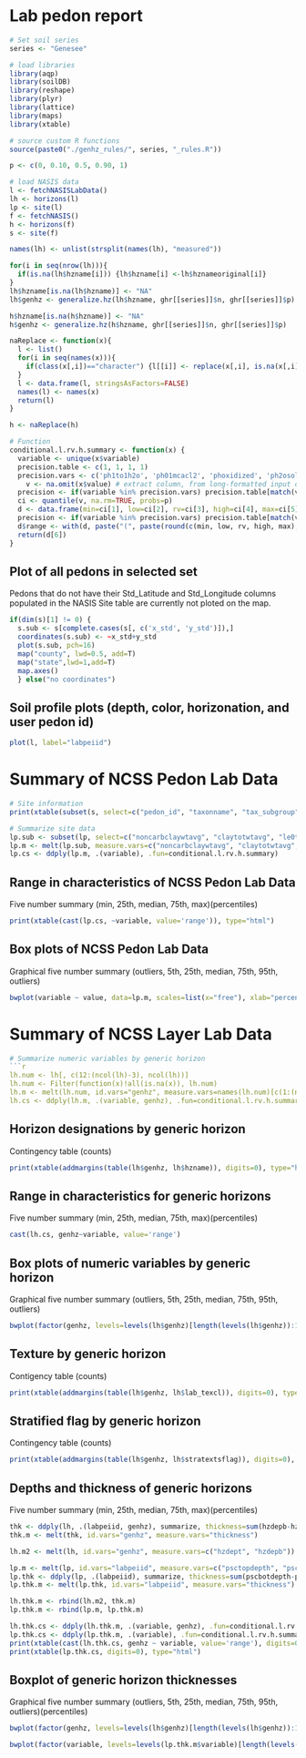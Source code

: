 # Lab pedon report
```{r enter soil series name}
# Set soil series
series <- "Genesee"
```

```{r load packages, include=FALSE}
# load libraries
library(aqp)
library(soilDB)
library(reshape)
library(plyr)
library(lattice)
library(maps)
library(xtable)
```

```{r fetch and format, load-data, echo=FALSE, warning=FALSE}
# source custom R functions
source(paste0("./genhz_rules/", series, "_rules.R"))

p <- c(0, 0.10, 0.5, 0.90, 1)

# load NASIS data
l <- fetchNASISLabData()
lh <- horizons(l)
lp <- site(l)
f <- fetchNASIS()
h <- horizons(f)
s <- site(f)

names(lh) <- unlist(strsplit(names(lh), "measured"))

for(i in seq(nrow(lh))){
  if(is.na(lh$hzname[i])) {lh$hzname[i] <-lh$hznameoriginal[i]}
}
lh$hzname[is.na(lh$hzname)] <- "NA"
lh$genhz <- generalize.hz(lh$hzname, ghr[[series]]$n, ghr[[series]]$p)

h$hzname[is.na(h$hzname)] <- "NA"
h$genhz <- generalize.hz(h$hzname, ghr[[series]]$n, ghr[[series]]$p)

naReplace <- function(x){
  l <- list()
  for(i in seq(names(x))){
    if(class(x[,i])=="character") {l[[i]] <- replace(x[,i], is.na(x[,i]), "NA")} else(l[[i]] <-  x[,i])
  }
  l <- data.frame(l, stringsAsFactors=FALSE)
  names(l) <- names(x)
  return(l)
}

h <- naReplace(h)

# Function
conditional.l.rv.h.summary <- function(x) {
  variable <- unique(x$variable)
  precision.table <- c(1, 1, 1, 1)
  precision.vars <- c('ph1to1h2o', 'ph01mcacl2', 'phoxidized', 'ph2osoluble')
	v <- na.omit(x$value) # extract column, from long-formatted input data
  precision <- if(variable %in% precision.vars) precision.table[match(variable, precision.vars)] else 0
  ci <- quantile(v, na.rm=TRUE, probs=p) 
  d <- data.frame(min=ci[1], low=ci[2], rv=ci[3], high=ci[4], max=ci[5], stringsAsFactors=FALSE) # combine into DF
  precision <- if(variable %in% precision.vars) precision.table[match(variable, precision.vars)] else 0
  d$range <- with(d, paste("(", paste(round(c(min, low, rv, high, max), precision), collapse=', '), ")", sep="")) # add 'range' column for pretty-printing
  return(d[6])
}
```
## Plot of all pedons in selected set
Pedons that do not have their Std_Latitude and Std_Longitude columns populated in the NASIS Site table are currently not ploted on the map.
```{r plot of pedons and locations, echo=FALSE}
if(dim(s)[1] != 0) {
  s.sub <- s[complete.cases(s[, c('x_std', 'y_std')]),]
  coordinates(s.sub) <- ~x_std+y_std
  plot(s.sub, pch=16)
  map("county", lwd=0.5, add=T)
  map("state",lwd=1,add=T)
  map.axes()
  } else("no coordinates")
```

## Soil profile plots (depth, color, horizonation, and user pedon id)
```{r Soil plots, echo=FALSE}
plot(l, label="labpeiid")
```

# Summary of NCSS Pedon Lab Data
```{r format site data, echo=FALSE, results='asis'}
# Site information
print(xtable(subset(s, select=c("pedon_id", "taxonname", "tax_subgroup", "part_size_class", "pedon_type", "describer"))), type="html")

# Summarize site data
lp.sub <- subset(lp, select=c("noncarbclaywtavg", "claytotwtavg", "le0to100", "wf0175wtavgpsc", "volfractgt2wtavg", "cec7clayratiowtavg"))
lp.m <- melt(lp.sub, measure.vars=c("noncarbclaywtavg", "claytotwtavg", "le0to100", "wf0175wtavgpsc", "volfractgt2wtavg", "cec7clayratiowtavg"))
lp.cs <- ddply(lp.m, .(variable), .fun=conditional.l.rv.h.summary)
```


## Range in characteristics of NCSS Pedon Lab Data
Five number summary (min, 25th, median, 75th, max)(percentiles)
```{r, echo=FALSE, results='asis'}
print(xtable(cast(lp.cs, ~variable, value='range')), type="html")
```

## Box plots of NCSS Pedon Lab Data
Graphical five number summary (outliers, 5th, 25th, median, 75th, 95th, outliers)
```{r bwplot for rf, echo=FALSE}
bwplot(variable ~ value, data=lp.m, scales=list(x="free"), xlab="percent")          
```


# Summary of NCSS Layer Lab Data
```{r, echo=FALSE, results='asis'}
# Summarize numeric variables by generic horizon
```{r, echo=FALSE, results='asis'}
lh.num <- lh[, c(12:(ncol(lh)-3), ncol(lh))]
lh.num <- Filter(function(x)!all(is.na(x)), lh.num)
lh.m <- melt(lh.num, id.vars="genhz", measure.vars=names(lh.num)[c(1:(ncol(lh.num)-1))])
lh.cs <- ddply(lh.m, .(variable, genhz), .fun=conditional.l.rv.h.summary)
```


## Horizon designations by generic horizon
Contingency table (counts) 

```{r, echo=FALSE, results='asis'}
print(xtable(addmargins(table(lh$genhz, lh$hzname)), digits=0), type="html") 
```


## Range in characteristics for generic horizons 
Five number summary (min, 25th, median, 75th, max)(percentiles)

```{r, echo=FALSE}
cast(lh.cs, genhz~variable, value='range')
```


## Box plots of numeric variables by generic horizon
Graphical five number summary (outliers, 5th, 25th, median, 75th, 95th, outliers)

```{r, echo=FALSE}
bwplot(factor(genhz, levels=levels(lh$genhz)[length(levels(lh$genhz)):1]) ~ value|variable, data=rbind(lh.m), scales=list(x="free"))          
```


## Texture by generic horizon
Contigency table (counts) 

```{r, echo=FALSE, results='asis'}
print(xtable(addmargins(table(lh$genhz, lh$lab_texcl)), digits=0), type="html")
```


## Stratified flag by generic horizon
Contingency table (counts) 

```{r, echo=FALSE, results='asis'}
print(xtable(addmargins(table(lh$genhz, lh$stratextsflag)), digits=0), type="html") 
```


## Depths and thickness of generic horizons
Five number summary (min, 25th, median, 75th, max)(percentiles)

```{r, echo=FALSE, results='asis'}
thk <- ddply(lh, .(labpeiid, genhz), summarize, thickness=sum(hzdepb-hzdept))
thk.m <- melt(thk, id.vars="genhz", measure.vars="thickness")

lh.m2 <- melt(lh, id.vars="genhz", measure.vars=c("hzdept", "hzdepb"))

lp.m <- melt(lp, id.vars="labpeiid", measure.vars=c("psctopdepth", "pscbotdepth"))
lp.thk <- ddply(lp, .(labpeiid), summarize, thickness=sum(pscbotdepth-psctopdepth))
lp.thk.m <- melt(lp.thk, id.vars="labpeiid", measure.vars="thickness")

lh.thk.m <- rbind(lh.m2, thk.m)
lp.thk.m <- rbind(lp.m, lp.thk.m)

lh.thk.cs <- ddply(lh.thk.m, .(variable, genhz), .fun=conditional.l.rv.h.summary)
lp.thk.cs <- ddply(lp.thk.m, .(variable), .fun=conditional.l.rv.h.summary)
print(xtable(cast(lh.thk.cs, genhz ~ variable, value='range'), digits=0), type="html")
print(xtable(lp.thk.cs, digits=0), type="html")
```


## Boxplot of generic horizon thicknesses
Graphical five number summary (outliers, 5th, 25th, median, 75th, 95th, outliers)(percentiles)

```{r, echo=FALSE}
bwplot(factor(genhz, levels=levels(lh$genhz)[length(levels(lh$genhz)):1]) ~ value|variable, data=lh.thk.m, scales=list(x="free"), xlab="cm", horizontal=T)          

bwplot(factor(variable, levels=levels(lp.thk.m$variable)[length(levels(lp.thk.m$variable)):1]) ~ value|variable, data=lp.thk.m, scales=list(x="free"), xlab="cm", horizontal=T)          
```
